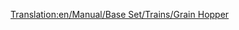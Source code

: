 [[Translation:en/Manual/Base Set/Trains/Grain Hopper]]
{{it/Manuale/Set base/Treni/StatVagoni|Nome=Carro a tramoggia per cereali
|Costo=2.132
|Vuoto=19 
|Pieno=49
|Pieno2=54
|Pieno3=56
|Capacità1=30 tonnellate di cereali 
|Capacità2=35 tonnellate di cereali
|Capacità3=37 tonnellate di cereali
|Immagine1=[[File:it/Manuale/Set base/Treni/TramoggiaCerealiTeArB.png]]
|Immagine3=[[File:it/Manuale/Set base/Treni/TramoggiaCerealiTrB.png]]
|Immagine1m=[[File:it/Manuale/Set base/Treni/TramoggiaCerealiTeArM.png]]
|Immagine3m=[[File:it/Manuale/Set base/Treni/TramoggiaCerealiTrM.png]]
|ClimaB=8
|ClimaM=8
|Note=
#I carri bestiame e quelli per cereali hanno capacità diverse, quindi compensare opportunamente quando si compone un treno misto da una fattoria.
#Per lo scenario subartico è adibito al trasporto del frumento, unico cereale presente in quest'area.  
#Per lo scenario subtropicale è adibito al trasporto del mais, unico cereale presente in quest'area.   
|Descrizione=Questa particolare tipologia di carro merci consente il carico di merci sfuse dall'alto e il loro scarico tramite ribaltamento laterale del vagone stesso. Questo metodo permette un caricamento abbastanza veloce ed un altrettante scaricamento del carro. Viene utilizzato per il trasporto di materie prime come ad esempio il carbone o i cereali.
}}